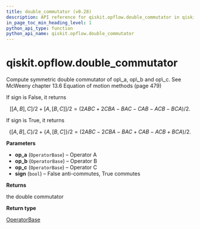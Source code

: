 ```yaml
---
title: double_commutator (v0.28)
description: API reference for qiskit.opflow.double_commutator in qiskit v0.28
in_page_toc_min_heading_level: 1
python_api_type: function
python_api_name: qiskit.opflow.double_commutator
---
```


<span id="qiskit-opflow-double-commutator" />

# qiskit.opflow\.double\_commutator

<Function id="qiskit.opflow.double_commutator" isDedicatedPage={true} github="https://github.com/qiskit/qiskit/tree/stable/0.18/qiskit/opflow/utils.py" signature="double_commutator(op_a, op_b, op_c, sign=False)">
  Compute symmetric double commutator of op\_a, op\_b and op\_c. See McWeeny chapter 13.6 Equation of motion methods (page 479)

  If sign is False, it returns

$$
[[A, B], C]/2 + [A, [B, C]]/2
= (2ABC + 2CBA - BAC - CAB - ACB - BCA)/2.
$$

  If sign is True, it returns

$$
\lbrace[A, B], C\rbrace/2 + \lbrace A, [B, C]\rbrace/2
= (2ABC - 2CBA - BAC + CAB - ACB + BCA)/2.
$$

  **Parameters**

  *   **op\_a** (`OperatorBase`) – Operator A
  *   **op\_b** (`OperatorBase`) – Operator B
  *   **op\_c** (`OperatorBase`) – Operator C
  *   **sign** (`bool`) – False anti-commutes, True commutes

  **Returns**

  the double commutator

  **Return type**

  [OperatorBase](qiskit.aqua.operators.OperatorBase "qiskit.aqua.operators.OperatorBase")
</Function>

